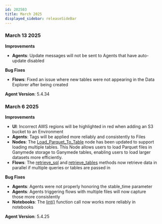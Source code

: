 ```yaml
---
id: 202503
title: March 2025
displayed_sidebar: releaseSideBar
---
```


### March 13 2025

**Improvements**
- **Agents**: Update messages will not be sent to Agents that have auto-update disabled

**Bug Fixes**
- **Flows**: Fixed an issue where new tables were not appearing in the Data Explorer after being created

**Agent Version**: 5.4.34


### March 6 2025

**Improvements**
- **UI**: Incorrect AWS regions will be highlighted in red when adding an S3 bucket to an Environment
- **Agents**: Tags will be applied more reliably and consistently to Files
- **Nodes**: The [Load_Parquet_To_Table](../nodes/App/Load_Parquet_to_Table.md) node has been updated to support loading multiple tables.  This Node allows users to load Parquet files in Ganymede storage to Ganymede tables, enabling users to load larger datasets more efficiently.
- **Flows**: The [retrieve_sql](../sdk/GanymedeClass#method-retrieve_sql) and [retrieve_tables](../sdk/GanymedeClass#method-retrieve_tables) methods now retrieve data in parallel if multiple queries or tables are passed in

**Bug Fixes**
- **Agents**: Agents were not properly honoring the stable_time parameter 
- **Agents**: Agents triggering flows with multiple files will now capture those more consistently
- **Notebooks**: The [lint()](../app/flows/NodeEditor#saving-and-deploying-pipeline-code) function call now works more reliably in notebooks

**Agent Version**: 5.4.25
